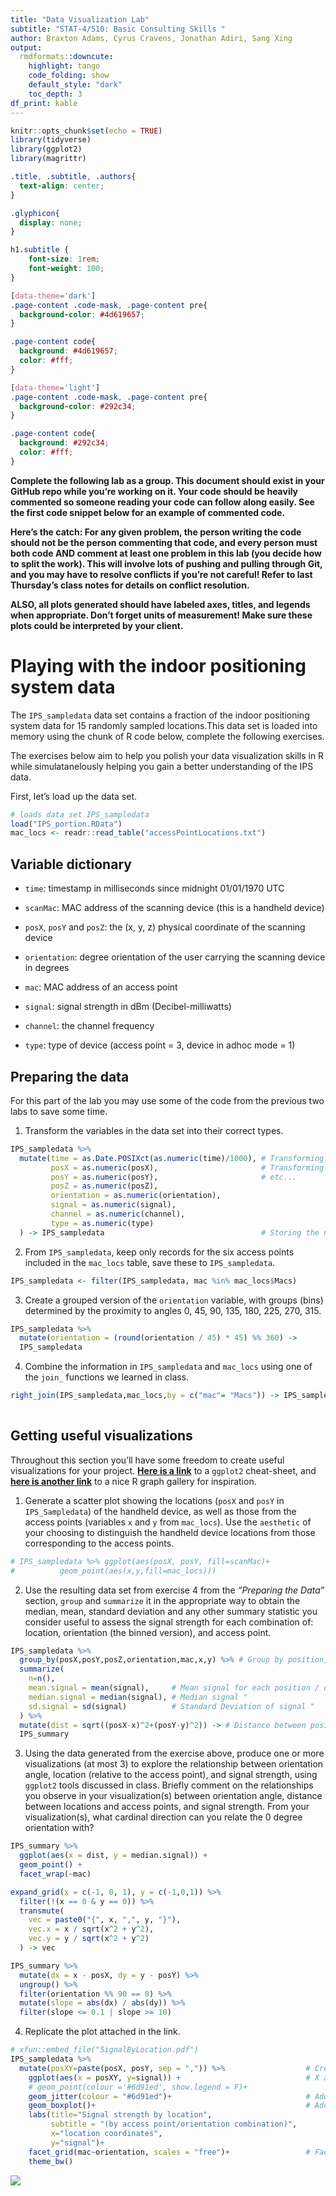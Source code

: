 ---
title: "Data Visualization Lab"
subtitle: "STAT-4/510: Basic Consulting Skills "
author: Braxton Adams, Cyrus Cravens, Jonathan Adiri, Sang Xing
output: 
  rmdformats::downcute:
    highlight: tango
    code_folding: show  
    default_style: "dark"
    toc_depth: 3
df_print: kable   
---

```{r setup, include=FALSE}
knitr::opts_chunk$set(echo = TRUE)
library(tidyverse)
library(ggplot2)
library(magrittr)
```

```{css, echo=FALSE}
.title, .subtitle, .authors{
  text-align: center;
}

.glyphicon{
  display: none;
}

h1.subtitle {
    font-size: 1rem;
    font-weight: 100;
}

[data-theme='dark']
.page-content .code-mask, .page-content pre{
  background-color: #4d619657;
}

.page-content code{
  background: #4d619657;
  color: #fff;
}

[data-theme='light']
.page-content .code-mask, .page-content pre{
  background-color: #292c34;
}

.page-content code{
  background: #292c34;
  color: #fff;
}
```

**Complete the following lab as a group. This document should exist in your GitHub repo while you're working on it. Your code should be heavily commented so someone reading your code can follow along easily. See the first code snippet below for an example of commented code.**

**Here's the catch: For any given problem, the person writing the code should not be the person commenting that code, and every person must both code AND comment at least one problem in this lab (you decide how to split the work). This will involve lots of pushing and pulling through Git, and you may have to resolve conflicts if you're not careful! Refer to last Thursday's class notes for details on conflict resolution.**

**ALSO, all plots generated should have labeled axes, titles, and legends when appropriate. Don't forget units of measurement! Make sure these plots could be interpreted by your client.**


# Playing with the indoor positioning system data

The `IPS_sampledata` data set contains a fraction of the indoor positioning system data for 15 randomly sampled locations.This data set is loaded into memory using the chunk of R code below, complete the following exercises. 

The exercises below aim to help you polish your data visualization skills in R while simulatanelously helping you gain a better understanding of the IPS data.

First, let's load up the data set.

```{r eval=TRUE, echo=TRUE, message=FALSE}
# loads data set IPS_sampledata
load("IPS_portion.RData")
mac_locs <- readr::read_table("accessPointLocations.txt")
```

## Variable dictionary

- `time`: timestamp in milliseconds since midnight 01/01/1970 UTC

- `scanMac`: MAC address of the scanning device (this is a handheld device)

- `posX`, `posY` and `posZ`: the (x, y, z) physical coordinate of the scanning device

- `orientation`: degree orientation of the user carrying the scanning device in degrees

- `mac`: MAC address of an access point

- `signal`: signal strength in dBm (Decibel-milliwatts)

- `channel`: the channel frequency

- `type`: type of device (access point = 3, device in adhoc mode = 1)

## Preparing the data

For this part of the lab you may use some of the code from the previous two labs to save some time.

1. Transform the variables in the data set into their correct types.

```{r transform_vars}
IPS_sampledata %>% 
  mutate(time = as.Date.POSIXct(as.numeric(time)/1000), # Transforming the time variable from char to numeric and scaling by 1000
         posX = as.numeric(posX),                       # Transforming the pos X variable from char to numeric
         posY = as.numeric(posY),                       # etc...
         posZ = as.numeric(posZ),
         orientation = as.numeric(orientation),
         signal = as.numeric(signal),
         channel = as.numeric(channel),
         type = as.numeric(type)
  ) -> IPS_sampledata                                   # Storing the new data frame into IPS_sampledata

```


2. From `IPS_sampledata`, keep only records for the six access points included in the `mac_locs` table, save these to `IPS_sampledata`.

```{r filter_by_macs}
IPS_sampledata <- filter(IPS_sampledata, mac %in% mac_locs$Macs)
```

3. Create a grouped version of the `orientation` variable, with groups (bins) determined by the proximity to angles 0, 45, 90, 135, 180, 225, 270, 315.

```{r bin_orientation}
IPS_sampledata %>% 
  mutate(orientation = (round(orientation / 45) * 45) %% 360) ->
  IPS_sampledata
```


4. Combine the information in `IPS_sampledata` and `mac_locs` using one of the `join_` functions we learned in class.

```{r mac_joins}
right_join(IPS_sampledata,mac_locs,by = c("mac"= "Macs")) -> IPS_sampledata # Join by MAC address
                                                                            # right_join has the added benefit of performing part 2
```


## Getting useful visualizations

Throughout this section you'll have some freedom to create useful visualizations for your project.  [**Here is a link**](https://github.com/rstudio/cheatsheets/blob/main/data-visualization-2.1.pdf) to a `ggplot2` cheat-sheet, and [**here is another link**](https://r-graph-gallery.com/index.html) to a nice R graph gallery for inspiration.

1. Generate a scatter plot showing the locations (`posX` and `posY` in `IPS_Sampledata`) of the handheld device, as well as those from the access points (variables `x` and `y` from `mac_locs`).   Use the `aesthetic` of your choosing to distinguish the handheld device locations from those corresponding to the access points.

```{r loc_scatter}
# IPS_sampledata %>% ggplot(aes(posX, posY, fill=scanMac)+
#          geom_point(aes(x,y,fill=mac_locs)))
```


2. Use the resulting data set from exercise 4 from the *"Preparing the Data"* section, `group` and `summarize` it in the appropriate way to obtain the median, mean, standard deviation and any other summary statistic you consider useful to assess the signal strength for each combination of:  location, orientation (the binned version), and access point.

```{r summary_by_combo}
IPS_sampledata %>%  
  group_by(posX,posY,posZ,orientation,mac,x,y) %>% # Group by position, orientation, and mac address. Additional "group_by" variables included so that they are not dropped by summarize.
  summarize(
    n=n(),
    mean.signal = mean(signal),     # Mean signal for each position / orientation / mac combination
    median.signal = median(signal), # Median signal "
    sd.signal = sd(signal)          # Standard Deviation of signal " 
  ) %>%
  mutate(dist = sqrt((posX-x)^2+(posY-y)^2)) -> # Distance between position and access point
  IPS_summary
```


3. Using the data generated from the exercise above, produce one or more visualizations (at most 3) to explore the relationship between  orientation angle, location (relative to the access point), and signal strength, using `ggplot2` tools discussed in class. Briefly comment on the relationships you observe in your visualization(s) between orientation angle, distance between locations and access points, and signal strength. From your visualization(s), what cardinal direction can you relate the 0 degree orientation with?

```{r cool_dat_vis}
IPS_summary %>%
  ggplot(aes(x = dist, y = median.signal)) +
  geom_point() +
  facet_wrap(~mac)

expand_grid(x = c(-1, 0, 1), y = c(-1,0,1)) %>%
  filter(!(x == 0 & y == 0)) %>%
  transmute(
    vec = paste0("{", x, ",", y, "}"),
    vec.x = x / sqrt(x^2 + y^2),
    vec.y = y / sqrt(x^2 + y^2)
  ) -> vec

IPS_summary %>%
  mutate(dx = x - posX, dy = y - posY) %>%
  ungroup() %>%
  filter(orientation %% 90 == 0) %>%
  mutate(slope = abs(dx) / abs(dy)) %>%
  filter(slope <= 0.1 | slope >= 10)
```

4. Replicate the plot attached in the link.

```{r rep_figure, fig.width=20, eval=FALSE}
# xfun::embed_file("SignalByLocation.pdf")
IPS_sampledata %>%
  mutate(posXY=paste(posX, posY, sep = ",")) %>%                  # Create a new variable to uniquely identify each location.
    ggplot(aes(x = posXY, y=signal)) +                            # X axis for location, Y axis for signal strength
    # geom_point(colour ='#6d91ed', show.legend = F)+             
    geom_jitter(colour = "#6d91ed")+                              # Add each signal strength point; use geom_jitter to avoid the points overlapping.
    geom_boxplot()+                                               # Add boxplot for each position
    labs(title="Signal strength by location", 
         subtitle = "(by access point/orientation combination)",
         x="location coordinates",
         y="signal")+
    facet_grid(mac~orientation, scales = "free")+                 # Facet with orientations on the "U" axis and mac addresses on the "V" axis
    theme_bw()
```

![](rep_figure.png)
